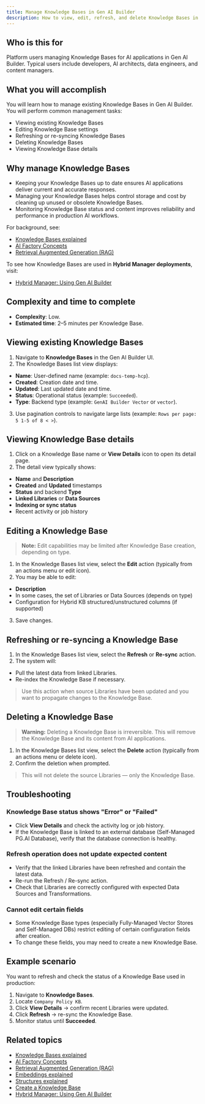 ```yaml
---
title: Manage Knowledge Bases in Gen AI Builder
description: How to view, edit, refresh, and delete Knowledge Bases in Gen AI Builder.
---
```


## Who is this for

Platform users managing Knowledge Bases for AI applications in Gen AI Builder.
Typical users include developers, AI architects, data engineers, and content managers.

## What you will accomplish

You will learn how to manage existing Knowledge Bases in Gen AI Builder.
You will perform common management tasks:

-   Viewing existing Knowledge Bases
-   Editing Knowledge Base settings
-   Refreshing or re-syncing Knowledge Bases
-   Deleting Knowledge Bases
-   Viewing Knowledge Base details

## Why manage Knowledge Bases

-   Keeping your Knowledge Bases up to date ensures AI applications deliver current and accurate responses.
-   Managing your Knowledge Bases helps control storage and cost by cleaning up unused or obsolete Knowledge Bases.
-   Monitoring Knowledge Base status and content improves reliability and performance in production AI workflows.

For background, see:

- [Knowledge Bases explained](edb-postgres-ai/ai-factory/learn/explained/knowledge-bases)
- [AI Factory Concepts](edb-postgres-ai/ai-factory/learn/explained/ai-factory-concepts)
- [Retrieval Augmented Generation (RAG)](edb-postgres-ai/ai-factory/learn/explained/rag)

To see how Knowledge Bases are used in **Hybrid Manager deployments**, visit:

-   [Hybrid Manager: Using Gen AI Builder](/edb-postgres-ai/hybrid-manager/ai-factory/gen-ai/builder/)

## Complexity and time to complete

-   **Complexity**: Low.
-   **Estimated time**: 2–5 minutes per Knowledge Base.

## Viewing existing Knowledge Bases

1.  Navigate to **Knowledge Bases** in the Gen AI Builder UI.
2.  The Knowledge Bases list view displays:

-   **Name**: User-defined name (example: `docs-temp-hcp`).
-   **Created**: Creation date and time.
-   **Updated**: Last updated date and time.
-   **Status**: Operational status (example: `Succeeded`).
-   **Type**: Backend type (example: `GenAI Builder Vector` or `vector`).

3.  Use pagination controls to navigate large lists (example: `Rows per page: 5 1-5 of 8 < >`).

## Viewing Knowledge Base details

1.  Click on a Knowledge Base name or **View Details** icon to open its detail page.
2.  The detail view typically shows:

-   **Name** and **Description**
-   **Created** and **Updated** timestamps
-   **Status** and backend **Type**
-   **Linked Libraries** or **Data Sources**
-   **Indexing or sync status**
-   Recent activity or job history

## Editing a Knowledge Base

> **Note:** Edit capabilities may be limited after Knowledge Base creation, depending on type.

1.  In the Knowledge Bases list view, select the **Edit** action (typically from an actions menu or edit icon).
2.  You may be able to edit:

-   **Description**
-   In some cases, the set of Libraries or Data Sources (depends on type)
-   Configuration for Hybrid KB structured/unstructured columns (if supported)

3.  Save changes.

## Refreshing or re-syncing a Knowledge Base

1.  In the Knowledge Bases list view, select the **Refresh** or **Re-sync** action.
2.  The system will:

-   Pull the latest data from linked Libraries.
-   Re-index the Knowledge Base if necessary.

> Use this action when source Libraries have been updated and you want to propagate changes to the Knowledge Base.

## Deleting a Knowledge Base

> **Warning:** Deleting a Knowledge Base is irreversible. This will remove the Knowledge Base and its content from AI applications.

1.  In the Knowledge Bases list view, select the **Delete** action (typically from an actions menu or delete icon).
2.  Confirm the deletion when prompted.

> This will not delete the source Libraries — only the Knowledge Base.

## Troubleshooting

### Knowledge Base status shows "Error" or "Failed"

-   Click **View Details** and check the activity log or job history.
-   If the Knowledge Base is linked to an external database (Self-Managed PG.AI Database), verify that the database connection is healthy.

### Refresh operation does not update expected content

-   Verify that the linked Libraries have been refreshed and contain the latest data.
-   Re-run the Refresh / Re-sync action.
-   Check that Libraries are correctly configured with expected Data Sources and Transformations.

### Cannot edit certain fields

-   Some Knowledge Base types (especially Fully-Managed Vector Stores and Self-Managed DBs) restrict editing of certain configuration fields after creation.
-   To change these fields, you may need to create a new Knowledge Base.

## Example scenario

You want to refresh and check the status of a Knowledge Base used in production:

1.  Navigate to **Knowledge Bases**.
2.  Locate `Company Policy KB`.
3.  Click **View Details** → confirm recent Libraries were updated.
4.  Click **Refresh** → re-sync the Knowledge Base.
5.  Monitor status until **Succeeded**.

## Related topics

- [Knowledge Bases explained](edb-postgres-ai/ai-factory/learn/explained/knowledge-bases)
- [AI Factory Concepts](edb-postgres-ai/ai-factory/learn/explained/ai-factory-concepts)
- [Retrieval Augmented Generation (RAG)](edb-postgres-ai/ai-factory/learn/explained/rag)
- [Embeddings explained](edb-postgres-ai/ai-factory/learn/explained/embeddings)
- [Structures explained](edb-postgres-ai/ai-factory/learn/explained/structures)
- [Create a Knowledge Base](create-knowledge-base)
- [Hybrid Manager: Using Gen AI Builder](../../../../../hybrid-manager/ai-factory/gen-ai/builder)
